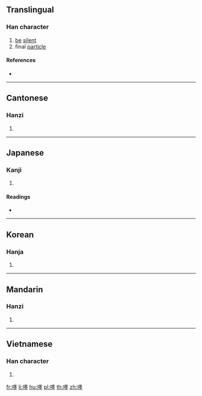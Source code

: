 ==Translingual==

===Han character===
{{Han char|rn=30|rad=口|as=15|sn=18|four=66014|canj=RWGG|ids=⿰口墨}}

# [[be]] [[silent]]
# final [[particle]]

====References====
* {{Han ref|kx=0213.040|dkj=04526|dj=0435.320|hdz=10700.040|uh=569C|ud=22172|bh=EFBB|bd=61371}}

----

==Cantonese==

===Hanzi===
{{yue-hanzi|jyut=[[maa1]], [[maak1]], [[mak1]], [[mak6]]|y=ma1, maak1, mak1, mak6}}

# {{defn|lang=yue|sort=口15}}

----

==Japanese==

===Kanji===
{{ja-kanji|grade=|rs=口15}}

# {{defn|lang=ja|sort=口15}}

====Readings====
* {{ja-readings|on=[[び]] (bi), [[み]] (mi), [[ばい]] (bai), [[め]] (me), [[ぼく]] (boku), [[もく]] (moku)|kun=[[いつわる]] (itsuwaru), [[いつわり]] (itsuwari)}}

----

==Korean==

===Hanja===
{{ko-hanja|hangeul=[[묵]], [[매]]|rv=muk, mae|mr=muk, mae}}

# {{defn|lang=ko|sort=口15}}

----

==Mandarin==

===Hanzi===
{{cmn-hanzi|pin=[[mò]] ([[mo4]])|wg=mo<sup>4</sup>}}

# {{defn|lang=cmn|sort=口15}}

----

==Vietnamese==

===Han character===
{{vi-hantu|[[mút]]|rs=口15}}

# {{defn|lang=vi|sort=口15}}

[[fr:嚜]]
[[li:嚜]]
[[hu:嚜]]
[[pl:嚜]]
[[th:嚜]]
[[zh:嚜]]